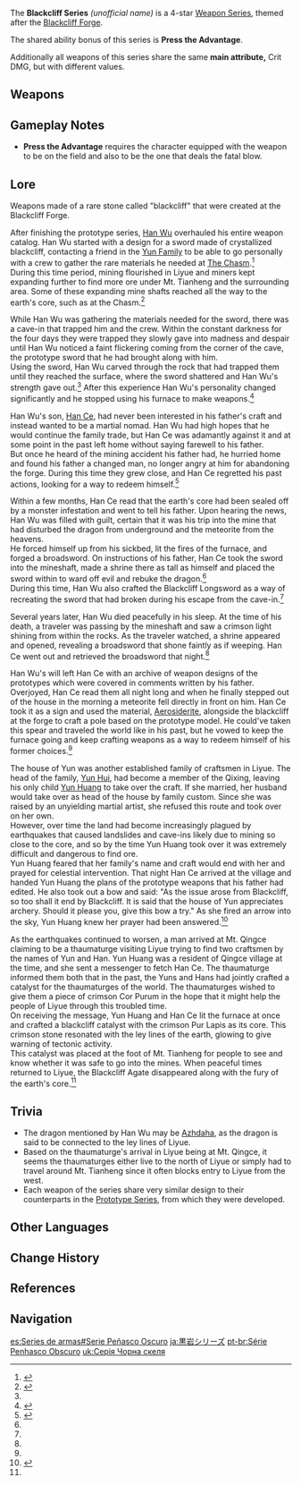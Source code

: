 {{Weapon Series Infobox
|quality  = 4
|region  = Liyue
|passive = Press the Advantage
|naming  = Weapon name: Blackcliff ''weapon''
|lore    = Weapons forged from Blackcliff at the [[Blackcliff Forge]]
|other   = Main attribute: CRIT DMG
}}
The '''Blackcliff Series''' ''(unofficial name)'' is a 4-star [[Weapon Series]], themed after the [[Blackcliff Forge]].

The shared ability bonus of this series is '''Press the Advantage'''.
{{Description|After defeating an opponent, ATK is increased by '''12–24'''% for 30s. This effect has a maximum of 3 stacks, and the duration of each stack is independent of the others.}}

Additionally all weapons of this series share the same '''main attribute,''' Crit DMG, but with different values.

==Weapons==
{{Weapons by Category Table|type=Blackcliff Series}}

==Gameplay Notes==
* '''Press the Advantage''' requires the character equipped with the weapon to be on the field and also to be the one that deals the fatal blow.

==Lore==
Weapons made of a rare stone called "blackcliff" that were created at the Blackcliff Forge.

After finishing the prototype series, [[Han Wu]] overhauled his entire weapon catalog. Han Wu started with a design for a sword made of crystallized blackcliff, contacting a friend in the [[Yun Family]] to be able to go personally with a crew to gather the rare materials he needed at [[the Chasm (Area)|The Chasm]].<ref name="Blackcliff Sword">{{Ref/Weapon|Blackcliff Longsword}}</ref><br>
During this time period, mining flourished in Liyue and miners kept expanding further to find more ore under Mt. Tianheng and the surrounding area. Some of these expanding mine shafts reached all the way to the earth's core, such as at the Chasm.<ref name="Blackcliff Agate">{{Ref/Weapon|Blackcliff Agate}}</ref>

While Han Wu was gathering the materials needed for the sword, there was a cave-in that trapped him and the crew. Within the constant darkness for the four days they were trapped they slowly gave into madness and despair until Han Wu noticed a faint flickering coming from the corner of the cave, the prototype sword that he had brought along with him.<br>
Using the sword, Han Wu carved through the rock that had trapped them until they reached the surface, where the sword shattered and Han Wu's strength gave out.<ref name="Blackcliff Sword" /> After this experience Han Wu's personality changed significantly and he stopped using his furnace to make weapons.<ref name="Blackcliff Slasher">{{Ref/Weapon|Blackcliff Slasher}}</ref>

Han Wu's son, [[Han Ce]], had never been interested in his father's craft and instead wanted to be a martial nomad. Han Wu had high hopes that he would continue the family trade, but Han Ce was adamantly against it and at some point in the past left home without saying farewell to his father.<br>
But once he heard of the mining accident his father had, he hurried home and found his father a changed man, no longer angry at him for abandoning the forge. During this time they grew close, and Han Ce regretted his past actions, looking for a way to redeem himself.<ref name="Blackcliff Pole">{{Ref/Weapon|Blackcliff Pole}}</ref>

Within a few months, Han Ce read that the earth's core had been sealed off by a monster infestation and went to tell his father. Upon hearing the news, Han Wu was filled with guilt, certain that it was his trip into the mine that had disturbed the dragon from underground and the meteorite from the heavens.<br>
He forced himself up from his sickbed, lit the fires of the furnace, and forged a broadsword. On instructions of his father, Han Ce took the sword into the mineshaft, made a shrine there as tall as himself and placed the sword within to ward off evil and rebuke the dragon.<ref name="Blackcliff Slasher" /><br>
During this time, Han Wu also crafted the Blackcliff Longsword as a way of recreating the sword that had broken during his escape from the cave-in.<ref name="Blackcliff Sword" />

Several years later, Han Wu died peacefully in his sleep. At the time of his death, a traveler was passing by the mineshaft and saw a crimson light shining from within the rocks. As the traveler watched, a shrine appeared and opened, revealing a broadsword that shone faintly as if weeping. Han Ce went out and retrieved the broadsword that night.<ref name="Blackcliff Slasher" />

Han Wu's will left Han Ce with an archive of weapon designs of the prototypes which were covered in comments written by his father.
Overjoyed, Han Ce read them all night long and when he finally stepped out of the house in the morning a meteorite fell directly in front on him. Han Ce took it as a sign and used the material, [[Aerosiderite]], alongside the blackcliff at the forge to craft a pole based on the prototype model. He could've taken this spear and traveled the world like in his past, but he vowed to keep the furnace going and keep crafting weapons as a way to redeem himself of his former choices.<ref name="Blackcliff Pole" />

The house of Yun was another established family of craftsmen in Liyue. The head of the family, [[Yun Hui]], had become a member of the Qixing, leaving his only child [[Yun Huang]] to take over the craft. If she married, her husband would take over as head of the house by family custom. Since she was raised by an unyielding martial artist, she refused this route and took over on her own.<br>
However, over time the land had become increasingly plagued by earthquakes that caused landslides and cave-ins likely due to mining so close to the core, and so by the time Yun Huang took over it was extremely difficult and dangerous to find ore.<br>
Yun Huang feared that her family's name and craft would end with her and prayed for celestial intervention. That night Han Ce arrived at the village and handed Yun Huang the plans of the prototype weapons that his father had edited. He also took out a bow and said: "As the issue arose from Blackcliff, so too shall it end by Blackcliff. It is said that the house of Yun appreciates archery. Should it please you, give this bow a try." As she fired an arrow into the sky, Yun Huang knew her prayer had been answered.<ref>{{Ref/Weapon|Blackcliff Warbow}}</ref>

As the earthquakes continued to worsen, a man arrived at Mt. Qingce claiming to be a thaumaturge visiting Liyue trying to find two craftsmen by the names of Yun and Han. Yun Huang was a resident of Qingce village at the time, and she sent a messenger to fetch Han Ce. The thaumaturge informed them both that in the past, the Yuns and Hans had jointly crafted a catalyst for the thaumaturges of the world. The thaumaturges wished to give them a piece of crimson Cor Purum in the hope that it might help the people of Liyue through this troubled time.<br>
On receiving the message, Yun Huang and Han Ce lit the furnace at once and crafted a blackcliff catalyst with the crimson Pur Lapis as its core. This crimson stone resonated with the ley lines of the earth, glowing to give warning of tectonic activity.<br>
This catalyst was placed at the foot of Mt. Tianheng for people to see and know whether it was safe to go into the mines. When peaceful times returned to Liyue, the Blackcliff Agate disappeared along with the fury of the earth's core.<ref name="Blackcliff Agate" />

==Trivia==
* The dragon mentioned by Han Wu may be [[Azhdaha]], as the dragon is said to be connected to the ley lines of Liyue.
* Based on the thaumaturge's arrival in Liyue being at Mt. Qingce, it seems the thaumaturges either live to the north of Liyue or simply had to travel around Mt. Tianheng since it often blocks entry to Liyue from the west.
* Each weapon of the series share very similar design to their counterparts in the [[Prototype Series]], from which they were developed.

==Other Languages==
{{Other Languages
|en      = Press the Advantage
|zhs     = 乘胜追击
|zhs_rm  = Chéngshèng Zhuījī
|zht     = 乘勝追擊
|zht_rm  = Chéngshèng Zhuījí
|zh_tl   = 
|ja      = 勝ちに乗じる
|ja_rm   = Kachi ni Joujiru
|ja_tl   = Follow the Victory
|ko      = 승승장구
|ko_tl   = Victory After Victory
|es      = Victoria tras victoria
|es_tl   = Victory After Victory
|fr      = De victoire en victoire
|fr_tl   = From Victory to Victory
|ru      = Преследование побеждённых
|ru_tl   = Persecution of the Defeated
|th      = Press the Advantage
|vi      = Thừa Thắng Xông Lên
|vi_tl   = 
|de      = Triumphaler Übermut
|de_tl   = Triumphant High Spirits
|id      = Press the Advantage
|pt      = De vitória em vitória
|pt_tl   = 
|tr      = Zaferden Zafere
|tr_tl   = From Victory to Victory
|it      = Vittoria a oltranza
|it_tl   = Victory to the End
}}

==Change History==
{{Change History|1.0}}

==References==
{{Reflist}}

==Navigation==
{{Weapon Series Navbox}}

[[es:Series de armas#Serie Peñasco Oscuro]]
[[ja:黒岩シリーズ]]
[[pt-br:Série Penhasco Obscuro]]
[[uk:Серія Чорна скеля]]